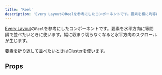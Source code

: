 ```yaml
---
title: 'Reel'
description: 'Every LayoutのReelを参考にしたコンポーネントです。要素を横に均等に並べたいときに使います。幅に収まり切らなくなると水平方向のスクロールが生じます。'
---
```


[Every Layout](https://every-layout.dev/)の`Reel`を参考にしたコンポーネントです。要素を水平方向に等間隔で並べたいときに使います。幅に収まり切らなくなると水平方向のスクロールが生じます。

要素を折り返して並べたいときは[Cluster](/products/components/layout/cluster/)を使います。

<ComponentStory name="Reel" />

## Props

<ComponentPropsTable name="Reel" />
